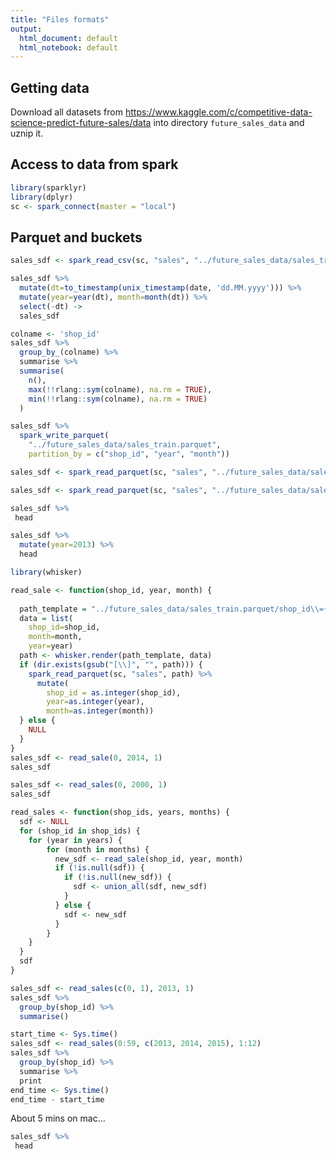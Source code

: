 ```yaml
---
title: "Files formats"
output:
  html_document: default
  html_notebook: default
---
```


## Getting data

Download all datasets from  <https://www.kaggle.com/c/competitive-data-science-predict-future-sales/data> into directory `future_sales_data` and uznip it.

## Access to data from spark


```r
library(sparklyr)
library(dplyr)
sc <- spark_connect(master = "local")
```

## Parquet and buckets

```r
sales_sdf <- spark_read_csv(sc, "sales", "../future_sales_data/sales_train.csv.gz")

sales_sdf %>%
  mutate(dt=to_timestamp(unix_timestamp(date, 'dd.MM.yyyy'))) %>%
  mutate(year=year(dt), month=month(dt)) %>%
  select(-dt) ->
  sales_sdf

colname <- 'shop_id'
sales_sdf %>%
  group_by_(colname) %>%
  summarise %>%
  summarise(
    n(),
    max(!!rlang::sym(colname), na.rm = TRUE),
    min(!!rlang::sym(colname), na.rm = TRUE)
  ) 

sales_sdf %>%
  spark_write_parquet(
    "../future_sales_data/sales_train.parquet",
    partition_by = c("shop_id", "year", "month"))
```

```r
sales_sdf <- spark_read_parquet(sc, "sales", "../future_sales_data/sales_train.parquet/shop_id\\=0/year\\=2013/month\\=1/")
```

```r
sales_sdf <- spark_read_parquet(sc, "sales", "../future_sales_data/sales_train.parquet/shop_id\\={0, 1}/year\\=2013/month\\=1/")
```


```r
sales_sdf %>%
 head
```

```r
sales_sdf %>%
  mutate(year=2013) %>%
  head
```

```r
library(whisker)

read_sale <- function(shop_id, year, month) {
  
  path_template = "../future_sales_data/sales_train.parquet/shop_id\\={{{shop_id}}}/year\\={{{year}}}/month\\={{{month}}}/"
  data = list(
    shop_id=shop_id,
    month=month,
    year=year)
  path <- whisker.render(path_template, data)
  if (dir.exists(gsub("[\\]", "", path))) {
    spark_read_parquet(sc, "sales", path) %>%
      mutate(
        shop_id = as.integer(shop_id),
        year=as.integer(year),
        month=as.integer(month))
  } else {
    NULL
  }
}
sales_sdf <- read_sale(0, 2014, 1)
sales_sdf
```


```r
sales_sdf <- read_sales(0, 2000, 1)
sales_sdf
```

```r
read_sales <- function(shop_ids, years, months) {
  sdf <- NULL
  for (shop_id in shop_ids) {
    for (year in years) {
        for (month in months) {
          new_sdf <- read_sale(shop_id, year, month)
          if (!is.null(sdf)) {
            if (!is.null(new_sdf)) {
              sdf <- union_all(sdf, new_sdf)
            }
          } else {
            sdf <- new_sdf
          }
        }
    }
  }
  sdf
}
```

```r
sales_sdf <- read_sales(c(0, 1), 2013, 1)
sales_sdf %>%
  group_by(shop_id) %>%
  summarise()
```

```r
start_time <- Sys.time()
sales_sdf <- read_sales(0:59, c(2013, 2014, 2015), 1:12)
sales_sdf %>%
  group_by(shop_id) %>%
  summarise %>%
  print
end_time <- Sys.time()
end_time - start_time
```

About 5 mins on mac...

```r
sales_sdf %>%
 head
```


